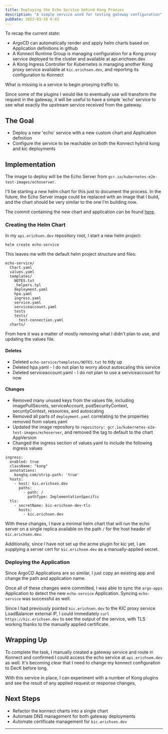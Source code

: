 ```yaml
---
title: Deploying the Echo Service behind Kong Proxies
description: "A simple service used for testing gateway configuration"
pubDate: 2023-03-18 8:43
---
```


To recap the current state:
- ArgoCD can automatically render and apply helm charts based on Application definitions in github
- A Konnect Runtime Group is managing configuration for a Kong proxy service deployed to the cluster and available at api.erichsen.dev
- A Kong Ingress Controller for Kubernetes is managing another Kong proxy service available at `kic.erichsen.dev`, and reporting its configuration to Konnect

What is missing is a service to begin proxying traffic to. 

Since some of the plugins I would like to eventually use will transform the request in the gateway, it will be useful to have a simple 'echo' service to see what exactly the upstream service received from the gateway.

## The Goal

- Deploy a new 'echo' service with a new custom chart and Application definition
- Configure the service to be reachable on both the Konnect hybrid kong and kic deployments

## Implementation

The image to deploy will be the Echo Server from `gcr.io/kubernetes-e2e-test-images/echoserver`.

I'll be starting a new helm chart for this just to document the process. In the future, the Echo Server image could be replaced with an image that I build, and the chart should be very similar to the one I'm building now.

The commit containing the new chart and application can be found [here](https://github.com/erichsend/api.erichsen.dev/commit/745ababf911b3ed34a65a234d110277c451a3be4).

### Creating the Helm Chart

In my `api.erichsen.dev` repository root, I start a new helm project:

```
helm create echo-service
```

This leaves me with the default helm project structure and files:

```
echo-service/
  Chart.yaml
  values.yaml
  templates/
    NOTES.txt
    _helpers.tpl
    deployment.yaml
    hpa.yaml
    ingress.yaml
    service.yaml
    serviceaccount.yaml
    tests
    tests/
      test-connection.yaml
  charts/
```

From here it was a matter of mostly removing what I didn't plan to use, and updating the values file.

#### Deletes
- Deleted `echo-service/templates/NOTES.txt` to tidy up
- Deleted hpa.yaml - I do not plan to worry about autoscaling this service
- Deleted serviceaccount.yaml - I do not plan to use a serviceaccount for now

#### Changes
- Removed many unused keys from the values file, including imagePullSecrets, serviceAccount, podSecurityContext, securityContext, resources, and autoscaling
- Removed all parts of `deployment.yaml` correlating to the properties removed from values.yaml
- Updated the image repository to `repository: gcr.io/kubernetes-e2e-test-images/echoserver`, and removed the tag to default to the chart AppVersion
- Changed the ingress section of values.yaml to include the following ingress values
```
ingress:
  enabled: true
  className: "kong"
  annotations:
    konghq.com/strip-path: 'true'
  hosts:
    - host: kic.erichsen.dev
      paths:
        - path: /
          pathType: ImplementationSpecific
  tls:
    - secretName: kic-erichsen-dev-tls
      hosts:
        - kic.erichsen.dev
```

With these changes, I have a minimal helm chart that will run the echo server on a single replica available on the path `/` for the host header of `kic.erichsen.dev`.

Additionally, since I have not set up the acme plugin for kic yet, I am supplying a server cert for `kic.erichsem.dev` as a manually-applied secret.


### Deploying the Application

Since ArgoCD Applications are so similar, I just copy an existing app and change the path and application name.

Once all of these changes were committed, I was able to sync the `argo-apps` Application to detect the new `echo-service` Application. Syncing `echo-service` was successful as well.

Since I had previously pointed `kic.erichsen.dev` to the KIC proxy service LoadBalancer external IP, I could immediately `curl https://kic.erichsen.dev` to see the output of the service, with TLS working thanks to the manually applied certificate. 

## Wrapping Up

To complete the task, I manually created a gateway service and route in Konnect and confirmed I could access the echo service at `api.erichsem.dev` as well. It's becoming clear that I need to change my konnect configuration to DecK before long.

With this service in place, I can experiment with a number of Kong plugins and see the result of any applied request or response changes,

## Next Steps
- Refactor the konnect charts into a single chart
- Automate DNS management for both gateway deployments
- Automate certificate management for `kic.erichsen.dev`

---

